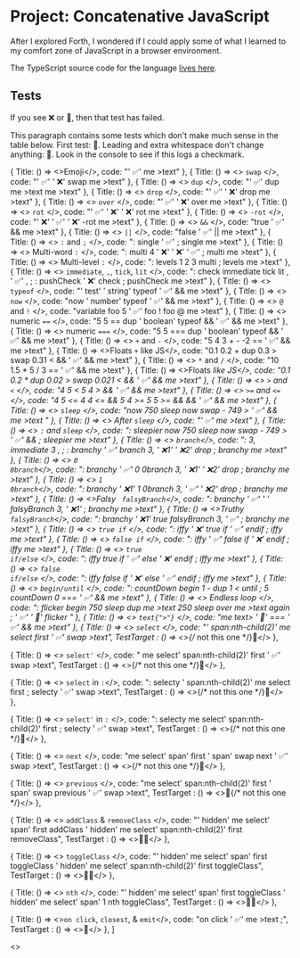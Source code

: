 <script src="./project-concatenative-javascript.js" type="module"></script>

# Project: Concatenative JavaScript

After I explored Forth, I wondered if I could apply some of what I learned to my comfort zone of JavaScript in a browser environment. 

The TypeScript source code for the language [lives here](https://github.com/reedspool/reeds-website/blob/main/src/project-concatenative-javascript.tsx).

## Tests

If you see ❌ or 🚧, then that test has failed.

This paragraph contains some tests which don't make much sense in the table below. First test: <span c="' Success' me >text">🚧</span>. Leading and extra whitespace don't change anything: <span c="    ' Success'    me    >text   ">🚧</span>. Look in the console to see if <span c="' Log test: ✅' log">this logs a checkmark</span>.

  { 
    Title: () => <>Emoji</>,
    code: "' ✅' me >text"
  },
  { 
    Title: () => <> <code>swap</code> </>,
    code: "' ✅' ' ❌' swap me >text"
  },
  { 
    Title: () => <> <code>dup</code> </>,
    code: "' ✅' dup me >text me >text"
  },
  { 
    Title: () => <> <code>drop</code> </>,
    code: "' ✅' ' ❌' drop me >text"
  },
  { 
    Title: () => <> <code>over</code> </>,
    code: "' ✅' ' ❌' over me >text"
  },
  { 
    Title: () => <> <code>rot</code> </>,
    code: "' ✅' ' ❌' ' ❌' rot me >text"
  },
  { 
    Title: () => <> <code>-rot</code> </>,
    code: "' ❌' ' ✅' ' ❌' -rot me >text"
  },
  { 
    Title: () => <> <code>&amp;&amp;</code> </>,
    code: "true ' ✅' && me >text"
  },
  { 
    Title: () => <> <code>||</code> </>,
    code: "false ' ✅' \|\| me >text"
  },
  { 
    Title: () => <> <code>:</code> and <code>;</code> </>,
    code: ": single ' ✅' ; single me >text"
  },
  { 
    Title: () => <> Multi-word <code>:</code> </>,
    code: ": multi 4 ' ❌' ' ❌' ' ✅' ; multi me >text"
  },
  { 
    Title: () => <> Multi-level <code>:</code> </>,
    code: ": levels 1 2 3 multi ; levels me >text"
  },
  { 
    Title: () => <> <code>immediate</code>, <code>,</code>, <code>tick</code>, <code>lit</code> </>,
    code: ": check immediate tick lit , ' ✅' , ; : pushCheck ' ❌' check ; pushCheck me >text"
  },
  { 
    Title: () => <> <code>typeof</code> </>,
    code: "' test' ' string' typeof ' ✅' && me >text"
  },
  { 
    Title: () => <> <code>now</code> </>,
    code: "now ' number' typeof ' ✅' && me >text"
  },
  { 
    Title: () => <> <code>@</code> and <code>!</code> </>,
    code: "variable foo 5 ' ✅' foo ! foo @ me >text"
  },
  { 
    Title: () => <> numeric <code>==</code> </>,
    code: "5 5 == dup ' boolean' typeof && ' ✅' && me >text"
  },
  { 
    Title: () => <> numeric <code>===</code> </>,
    code: "5 5 === dup ' boolean' typeof && ' ✅' && me >text"
  },
  { 
    Title: () => <> <code>+</code> and <code>-</code> </>,
    code: "5 4 3 + - -2 == ' ✅' && me >text"
  },
  { 
    Title: () => <>Floats <code>+</code> like JS</>,
    code: "0.1 0.2 + dup 0.3 > swap 0.31 < && ' ✅' && me >text"
  },
  { 
    Title: () => <> <code>\*</code> and <code>/</code> </>,
    code: "10 1.5 * 5 / 3 == ' ✅' && me >text"
  },
  { 
    Title: () => <>Floats <code>*</code> like JS</>,
    code: "0.1 0.2 * dup 0.02 > swap 0.021 < && ' ✅' && me >text"
  },
  { 
    Title: () => <> <code>&gt;</code> and <code>&lt;</code> </>,
    code: "4 5 < 5 4 > && ' ✅' && me >text"
  },
  { 
    Title: () => <> <code>&gt;=</code> and <code>&lt;=</code> </>,
    code: "4 5 <= 4 4 <= && 5 4 >= 5 5 >= && && ' ✅' && me >text"
  },
  { 
    Title: () => <> <code>sleep</code> </>,
    code: "now 750 sleep now swap - 749 > ' ✅' && me >text "
  },
  { 
    Title: () => <> After <code>sleep</code> </>,
    code: "' ✅' me >text"
  },
  { 
    Title: () => <> <code>:</code> and <code>sleep</code> </>,
    code: ": sleepier now 750 sleep now swap - 749 > ' ✅' && ; sleepier me >text"
  },
  { 
    Title: () => <> <code>branch</code></>,
    code: ": 3, immediate 3 , ; : branchy ' ✅' branch 3, ' ❌1' ' ❌2' drop ; branchy me >text"
  },
  { 
    Title: () => <> <code>0 0branch</code></>,
    code: ": branchy ' ✅' 0 0branch 3, ' ❌1' ' ❌2' drop ; branchy me >text"
  },
  { 
    Title: () => <> <code>1 0branch</code></>,
    code: ": branchy ' ❌1' 1 0branch 3, ' ✅' ' ❌2' drop ; branchy me >text"
  },
  { 
    Title: () => <>Falsy <code> falsyBranch</code></>,
    code: ": branchy ' ✅' ' ' falsyBranch 3, ' ❌1' ; branchy me >text"
  },
  { 
    Title: () => <>Truthy <code> falsyBranch</code></>,
    code: ": branchy ' ❌1' true falsyBranch 3, ' ✅' ; branchy me >text"
  },
  { 
    Title: () => <> <code>true if</code> </>,
    code: ": iffy ' ❌' true if ' ✅' endif ; iffy me >text"
  },
  { 
    Title: () => <> <code>false if</code> </>,
    code: ": iffy ' ✅' false if ' ❌' endif ; iffy me >text"
  },
  { 
    Title: () => <> <code>true if/else</code> </>,
    code: ": iffy true if ' ✅' else ' ❌' endif ; iffy me >text"
  },
  { 
    Title: () => <> <code>false if/else</code> </>,
    code: ": iffy false if ' ❌' else ' ✅' endif ; iffy me >text"
  },
  { 
    Title: () => <> <code>begin/until</code> </>,
    code: ": countDown begin 1 - dup 1 < until ; 5 countDown 0 === ' ✅' &&  me >text"
  },
  { 
    Title: () => <> Endless loop </>,
    code: ": flicker begin 750 sleep dup me >text 250 sleep over me >text again ;  ' ✅' ' 🚧' flicker "
  },
  { 
    Title: () => <> <code>text{">"}</code> </>,
    code: "me text> ' 🚧' === ' ✅' && me >text"
  },
  { 
    Title: () => <> <code>select</code> </>,
    code: "' span:nth-child(2)' me select first ' ✅' swap >text",
    TestTarget : () => <><span>{/* not this one */}</span><span>🚧</span></> 
  },

  { 
    Title: () => <> <code>select'</code> </>,
    code: " me select' span:nth-child(2)' first ' ✅' swap >text",
    TestTarget : () => <><span>{/* not this one */}</span><span>🚧</span></> 
  },

  { 
    Title: () => <> <code>select</code> in <code>:</code></>,
    code: ": selecty ' span:nth-child(2)' me select first ; selecty ' ✅' swap >text",
    TestTarget : () => <><span>{/* not this one */}</span><span>🚧</span></> 
  },

  { 
    Title: () => <> <code>select'</code> in <code>:</code> </>,
    code: ": selecty me select' span:nth-child(2)' first ; selecty ' ✅' swap >text",
    TestTarget : () => <><span>{/* not this one */}</span><span>🚧</span></> 
  },

  { 
    Title: () => <> <code>next</code> </>,
    code: "me select' span' first ' span' swap next ' ✅' swap >text",
    TestTarget : () => <><span>{/* not this one */}</span><span>🚧</span></> 
  },

  { 
    Title: () => <> <code>previous</code> </>,
    code: "me select' span:nth-child(2)' first ' span' swap previous ' ✅' swap >text",
    TestTarget : () => <><span>🚧</span><span>{/* not this one */}</span></> 
  },

  { 
    Title: () => <> <code>addClass</code> & <code>removeClass</code> </>,
    code: "' hidden' me select' span' first addClass ' hidden' me select' span:nth-child(2)' first removeClass",
    TestTarget : () => <><span>🚧</span><span class="hidden">✅</span></> 
  },

  { 
    Title: () => <> <code>toggleClass</code> </>,
    code: "' hidden' me select' span' first toggleClass ' hidden' me select' span:nth-child(2)' first toggleClass",
    TestTarget : () => <><span>🚧</span><span class="hidden">✅</span></> 
  },

  { 
    Title: () => <> <code>nth</code> </>,
    code: "' hidden' me select' span' first toggleClass ' hidden' me select' span' 1 nth toggleClass",
    TestTarget : () => <><span>🚧</span><span class="hidden">✅</span></> 
  },

  { 
    Title: () => <><code>on click</code>, <code>closest</code>, & <code>emit</code></>,
    code: "on click ' ✅' me >text ;",
    TestTarget : () => <><span c="me ' [c]' closest ' click' emit">🚧</span></> 
  },
]

  <>
    <tr> 
      <td><Title /></td> 
      <td> <span c={code}><TestTarget /></span> </td> 
      <td><button class="cpnt-button" c="on click me text> ' Show' === if ' Hide' else ' Show' endif me >text ' tr' me next ' hidden' swap toggleClass">Show</button></td>
    </tr>
    <tr class="hidden">
      <td class="px-md py-sm bg-gray-300 text-gray-700" colspan={3}><code class="text-xs">{code}</code></td>
    </tr>
  </>

<button class="cpnt-button mb-4" 
  x="on click ' table' me next select' button' foreach I ' click' emit endForEach"
  _="on click trigger click on <button /> in next <table /> ">Toggle all code</button>

<table>
    <thead> <tr> <th>Word(s)/feature</th> <th>✅ / ❌ / 🚧</th> <th>Code</th></tr> </thead>
    <tbody>{tests.map(Test)}</tbody>
</table>

## Logbook

### Tue Feb 06 21:53:03 PST 2024

I reflected on [Hyperscript](https://hyperscript.org) and how it added a convenient layer on top of JavaScript. In my experience with Hyperscript, I was frustrated with extending the language. And that was one of the main strengths of what I'd learned of Forth. So I started this experiment as a way to explore some universe where a library as convenient as Hyperscript was as extensible as Forth.

I started with a script on this page.

### Wed Feb  7 10:46:08 AM PST 2024

I continued making progress in the time normally allotted for creative coding. Today's creative coding prompt was "some of my favorite things." JavaScript, exploring programming languages, and putting energy towards creative interfaces felt aligned with the prompt.

I succeeded in getting some small code on an HTML attribute to work how I expected! It was so fun to use JS's step debugger to walk through my code and see it work. I continued to make some more basic words, like `dup`, `swap`, and `drop`.

### Thu Feb 22 08:49:18 AM PST 2024

There were two different things I wanted to implement in my language. Well, re-implement. I'd struggled thinking of things I'd like to use my language for as I was writing it, because I invested most of my interest and drive in that moment into the language itself.

<Future>I wanted to reimplement some hyperscript I'd written recently in <Link slug="project-typing-game-with-feedback-loops">my typing game</Link>. The hyperscript was relatively simple, but there was a lot that this language was missing to get there.</Future>

<Future>I wanted to reimplement <Link slug="project-explore-forth" hash="five-minute-timer-in-forth">a 5 minute timer I'd written in Forth</Link>.</Future>

Both of these ideas were pressing today since I wanted to give a presentation on this concept. I signed up to give the presentation to give me an accountability target for the day, and I had to admit that was motivating me!

I started taking incremental steps towards those things, to see how far I could get before the presentation. Since my hyperscript example relied heavily on variables, and I wasn't immediately sure how I'd implement the same thing in my language, I started with the forth example. I implemented `now` to get the current milliseconds and `typeof` to quickly test if the result was a number. Then, of course, I noticed that my Forth code also uses variables. But these are Forth-type variables, which are much more straightforward (now that I've read Starting Forth) than Hyperscript variables. So I pushed forward.

I got an implementation of variables that matched the most basic semantics from Forth. That is, my new words `@` and `!` could act successfully on the result of a variable. But pointer arithmetic would not work, since there was no linear memory behind it. In short, I faked it.

The next thing I had to tackle was waiting. Dot dot dot. Silence. Do nothing. Up to this point, my interpreter would execute every single bit of code as quickly as it could without pause or interruption. To do so, I'd have to hook my language in to JavaScript's event loop somehow. I wasn't sure how, but I created a dictionary word `sleep` to stare at where the implementation should go.

I got my basic test passing, and in the process I found a lot of inadequacies in my interpreter implementation. I had made many assumptions in order to move quickly towards the next incremental step. I felt good about the decisions I made up to this point, but also daunted by the challenges. And there was still yet more features to add! I still had my failing click event test, which now wasn't being executed at all.

Up to this point, I used the same interpreter for every distinct piece of code on the page. This worked until I introduced asynchronicity. The problem was that the interpreter was stateful, and each piece of code on the page (i.e. each `c=` HTML attribute) needed to set a different state. Previously this worked smoothly because each script would block until completion, and the next one could set the internal variables for itself without any conflict.

The solution I had in mind was to use a separate instance of each interpreter for each distinct script. And a pattern I'd already been using without understanding why became clear - I'd been passing around a "context object", `ctx`, where I was storing all the state. Well, not every piece of state, I hadn't been perfectly consistent. But if I refactored to make my use of the context object consistently, and make every other function entirely pure, then I could simply switch to a separate `ctx` for each script, and isolate all state therein. That worked! 

I was missing a lot of the functionality still to replicate my timer in Forth, but I realized I could do a different version of the same thing with separate scripts in separate HTML elements.

I made a rough-and-tumble, ad-hoc area to present this at RC:

<button class="cpnt-button mb-4" _="on click put the next <blockquote /> into document.body then remove me">Kinda fullscreenify</button>

<blockquote>
  <h1>`4 1 + . ." languages"`</h1>
    <div c="240000 sleep ' Time is up!' me >text">
        <div c=" ' Breathe out'  me >text 2500 sleep ' Breathe in' me >text 2500 sleep ' ' me >text"></div>

        <div c=" 60000 sleep ' 1 minute'  me >text"></div>
        <div c="120000 sleep ' 2 minutes' me >text"></div>
        <div c="180000 sleep ' 3 minutes' me >text"></div>
    </div>
</blockquote>

In my rush to prepare the above presentation, I accidentally made the timers all 10 times the duration, so one minute actually took 10 minutes to trigger. Whoops! Anyway, the presentation went very well.

### Sun Feb 25 09:14:19 PM PST 2024

I wanted control flow via `if` and `else`, and loops like Forth's `begin until`. I struggled to understand how one does this, but [this reddit comment](https://www.reddit.com/r/Forth/comments/tativh/comment/i04bytd/) unlocked it for me. The missing link for me was that Forth uses the parameter stack during compilation to save, recall, and point back to memory locations earlier in the definition. So during compilation, when `if` runs, it compiles some code that will jump to a place, but it also leaves an empty spot in the compiled code and puts the address of that empty space on the data stack. When later `endif` is compiled, it grabs the address off the data stack and sets the current compilation address back into it. Thus, `if` now has the address it needs to jump to if the condition is false. With that level of understanding, I tried to make it work.

My attempt at this revealed a handful of missing pieces in my design. For example, I had no way to run user-defined words containing multiple words. That would be a prerequisite to jumping around in a multi-word definition! So I had to implement that first. 

As an aside, I found it very fun to implement a word `debugger` which had the same semantic effect as [the `debugger` statement in JavaScript](https://developer.mozilla.org/en-US/docs/Web/JavaScript/Reference/Statements/debugger). I popped this word into the middle of a failing test and went exploring! And it helped me catch a significant bug as well. My previous isolation of the `ctx` object had not been as thorough as I'd imagined! I was still sharing a lot of data across different words. I also found a couple bugs where I was pushing data to the wrong `ctx`'s parameter stack because of a typo. So fun to dive into my own code and watch it work!

Back to the main event, multi-word definitions were simple to implement in the case of synchronous code. In fact, I just had to loop through each definition. Asynchronous code was trickier, in the same way as I'd found when I implemented `sleep` in isolation, within the definition of a word it had to pause that loop and resume it later.

Unfortunately, I couldn't determine how to write a test which would fail accurately for my asynchronous code. That is, even though I knew the semantics of `sleep` inside a `:` definition were nonsense in my current implementation, the test I wrote passed! And I wasn't sure how to write a better test. The best I came up with was `: sleepier ' ❌' 750 sleep ' ✅' ; sleepier me >text`. But this passed incorrectly because the checkmark was immediately pushed to the stack! How could I design a test which would show the current flaw in my design? I considered that I could do a little math with `now`, so assert that I was sleeping for 750 milliseconds, and then test that `now` was different by at least 750 milliseconds! That should work!

### Thu Feb 29 06:18:25 PM PST 2024

I wrote the test I described above and it failed successfully. That is, `now 750 sleep now swap - 749 >` was true for my `sleep` test at the top level, but it failed when `sleep` was used in a colon definition. Again, I expected this because I knew my implementation was incomplete.

The solution I imagined was for my colon definition implementation to change the state of the interpreter. As it was, the colon definition implementation simply looped synchronously. So I added a return stack and changed the interpreter as a state machine. I was utterly surprised at how effective it was!


### Fri Mar  1 10:49:31 AM PST 2024

I traded the Markdown table for a HTML table, because a huge markdown table makes for really terrible git diffs - When you reformat to make the columns wider or skinnier, every line changes! Very confusing when mixed with semantic changes as well.

### Sun Mar  3 03:53:28 PM PST 2024

I finally felt ready to implement `if` and `endif`. There were still some decisions to make about memory representation, but I felt I understood the problem enough to make those decisions as I went. 

<Future>I had an idea about compiling words. Perhaps I could append vanilla JS to a string to build a new function. So every time I run `:`, a global function is actually constructed. I'm not sure how I could do that with JavaScript return statements. So I think I'd have to do some careful management of return statements. However it works, it will be different from Forth because it has to compile JavaScript instead of assembly, and JS and assembly have very different operations. </Future>

### Mon Mar  4 07:44:28 AM PST 2024

In Forth, the return stack and parameter stack hold arbitrary data of any type. In this language, I wanted similar semantics. And by now my parameter stack already worked this way. But the return stack was different, because it had one 'normal' kind of data for which the return type was consistent, but if users could push and pop any data from it, then those structured chunks would be interspersed with anything. Obviously, this made Typescript freak out. But that's the correct response to interspersing structured data with arbitrary data. One example of a nasty issue which might arise from this is that users could push things which kind of look like the structured return pointers but not really, and so bugs could get extremely confusing.

### Fri Mar 29 02:39:42 PM EDT 2024

I started reading [Jonesforth](https://github.com/nornagon/jonesforth.) Implemented `lit` and compiled numeric primitives using it as Jonesforth does. I also renamed my internal dictionary variable to `latest`. Jonesforth is already an invaluable resource and I feel like I've only just begun to study it.

